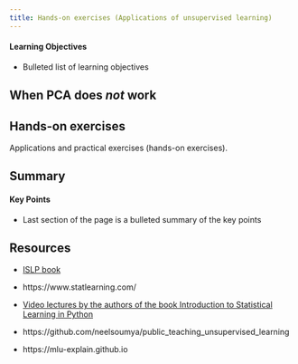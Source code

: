 ```yaml
---
title: Hands-on exercises (Applications of unsupervised learning)
---
```


::: {.callout-tip}
#### Learning Objectives

- Bulleted list of learning objectives
:::


## When PCA does *not* work



## Hands-on exercises


Applications and practical exercises (hands-on exercises).

<!--More guidelines for content available here: https://cambiotraining.github.io/quarto-course-template/materials/02-content_guidelines.html-->




## Summary

::: {.callout-tip}
#### Key Points

- Last section of the page is a bulleted summary of the key points
:::


## Resources

- [ISLP book](https://www.statlearning.com/)

- https://www.statlearning.com/

- [Video lectures by the authors of the book Introduction to Statistical Learning in Python](https://www.youtube.com/playlist?list=PLoROMvodv4rNHU1-iPeDRH-J0cL-CrIda)

- https://github.com/neelsoumya/public_teaching_unsupervised_learning

- https://mlu-explain.github.io
